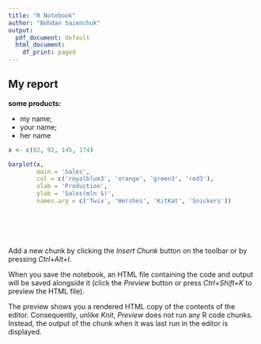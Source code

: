 ```yaml
---
title: "R Notebook"
author: "Bohdan Saienchuk"
output:
  pdf_document: default
  html_document:
    df_print: paged
---
```


## My report

**some products:**

* my name;
* your name;
* her name

```r
x <- c(82, 92, 145, 174)

barplot(x,
        main = 'Sales',
        col = c('royalblue3', 'orange', 'green3', 'red3'),
        xlab = 'Production',
        ylab = 'Sales(mln $)',
        names.arg = c('Twix', 'Hershes', 'KitKat', 'Snickers'))
```
```r
```


```r
```


```r
```


```r
```


```r
```

Add a new chunk by clicking the *Insert Chunk* button on the toolbar or by pressing *Ctrl+Alt+I*.

When you save the notebook, an HTML file containing the code and output will be saved alongside it (click the *Preview* button or press *Ctrl+Shift+K* to preview the HTML file).

The preview shows you a rendered HTML copy of the contents of the editor. Consequently, unlike *Knit*, *Preview* does not run any R code chunks. Instead, the output of the chunk when it was last run in the editor is displayed.

